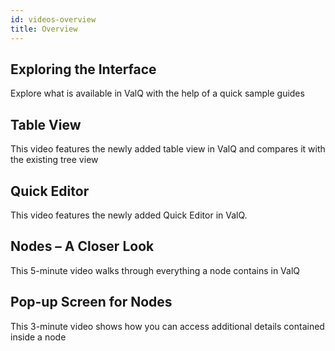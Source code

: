 ```yaml
---
id: videos-overview
title: Overview
---
```


## Exploring the Interface
Explore what is available in ValQ with the help of a quick sample guides

<Vimeo
    video="https://player.vimeo.com/video/334389002"
    responsive={true}
    width={640}
    height={360}
/>

## Table View
This video features the newly added table view in ValQ and compares it with the existing tree view

<Vimeo
    video="https://player.vimeo.com/video/334631706"
    responsive={true}
    width={640}
    height={480}
/>

## Quick Editor
This video features the newly added Quick Editor in ValQ.

<Vimeo
    video="https://player.vimeo.com/video/334719124"
    responsive={true}
    width={640}
    height={480}
/>

## Nodes – A Closer Look
This 5-minute video walks through everything a node contains in ValQ

<Vimeo
    video="https://player.vimeo.com/video/334830303"
    responsive={true}
    width={640}
    height={480}
/>

## Pop-up Screen for Nodes
This 3-minute video shows how you can access additional details contained inside a node

<Vimeo
    video="https://player.vimeo.com/video/335153876"
    responsive={true}s
    width={640}
    height={480}
/>
